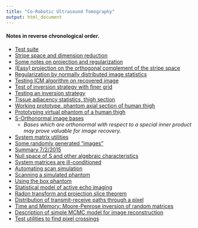 ```yaml
---
title: "Co-Robotic Ultrasound Tomography"
output: html_document
---
```


#### Notes in reverse chronological order.
* [Test suite](www/test_suite_thigh.html)
* [Stripe space and dimension reduction](www/stripes_and_dim_reduction.html)
* [Some notes on projection and regularization](www/projection_regularization.html)
* [(Easy) projection on the orthogonal complement of the stripe space](www/proj_on_perp_of_stripes.html)
* [Regularization by normally distributed image statistics](www/inversion_test_3.html)
* [Testing ICM algorithm on recovered image](www/ICM_test.html)
* [Test of inversion strategy with finer grid](www/inversion_test_2.html)
* [Testing an inversion strategy](www/test_smooth.html)
* [Tissue adjacency statistics, thigh section](www/tissue_transitions_thigh.html)
* [Working prototype, phantom axial section of human thigh](www/thigh_working_prototype.html)
* [Prototyping virtual phantom of a human thigh](www/inkscaping.html)
* [S-Orthonormal image bases](www/pix_alternatives.html)
    + *Bases which are orthonormal with respect to a special inner product may prove valuable for image recovery.*
* [System matrix utilities](www/writing_sysmat_utils.html)
* [Some randomly generated "images"](www/random_images.html)
* [Summary 7/2/2015](www/summary_2015_7_2.html)
* [Null space of S and other algebraic characteristics](www/S_kernel_etc.html)
* [System matrices are ill-conditioned](www/ill_conditioned_S.html)
* [Automating scan simulation](www/using_box_scanner.html)
* [Scanning a simulated phantom](www/sim_scan_1.html)
* [Using the box phantom](www/using_box_phantom.html)
* [Statistical model of active echo imaging](www/mcmc_ae.html)
* [Radon transform and projection slice theorem](www/radon_slice.html)
* [Distribution of transmit-receive paths through a pixel](www/distr_lines_thru_pixel.html)
* [Time and Memory: Moore-Penrose inversion of random matrices](www/time_memory_1.html)
* [Description of simple MCMC model for image reconstruction](www/MCMC_model_1.html)
* [Test utilities to find pixel crossings](www/utilTests.html)

